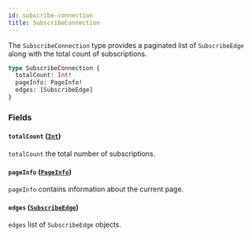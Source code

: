 ```yaml
---
id: subscribe-connection
title: SubscribeConnection
---
```



The `SubscribeConnection` type provides a paginated list of `SubscribeEdge` along with the total count of subscriptions.

```graphql
type SubscribeConnection {
  totalCount: Int!
  pageInfo: PageInfo!
  edges: [SubscribeEdge]
}
```


### Fields

#### `totalCount` ([`Int`](/reference/scalars/int))

`totalCount` the total number of subscriptions.


#### `pageInfo` ([`PageInfo`](/reference/objects/page-info))

`pageInfo` contains information about the current page.


#### `edges` ([`SubscribeEdge`](/reference/objects/subscribe-edge))

`edges` list of `SubscribeEdge` objects.




